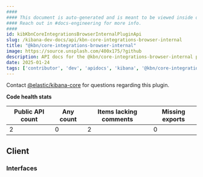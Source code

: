 ```yaml
---
####
#### This document is auto-generated and is meant to be viewed inside our experimental, new docs system.
#### Reach out in #docs-engineering for more info.
####
id: kibKbnCoreIntegrationsBrowserInternalPluginApi
slug: /kibana-dev-docs/api/kbn-core-integrations-browser-internal
title: "@kbn/core-integrations-browser-internal"
image: https://source.unsplash.com/400x175/?github
description: API docs for the @kbn/core-integrations-browser-internal plugin
date: 2025-01-24
tags: ['contributor', 'dev', 'apidocs', 'kibana', '@kbn/core-integrations-browser-internal']
---
```




Contact [@elastic/kibana-core](https://github.com/orgs/elastic/teams/kibana-core) for questions regarding this plugin.

**Code health stats**

| Public API count  | Any count | Items lacking comments | Missing exports |
|-------------------|-----------|------------------------|-----------------|
| 2 | 0 | 2 | 0 |

## Client

### Interfaces
<DocDefinitionList data={kbnCoreIntegrationsBrowserInternalObj.client.interfaces}/>

